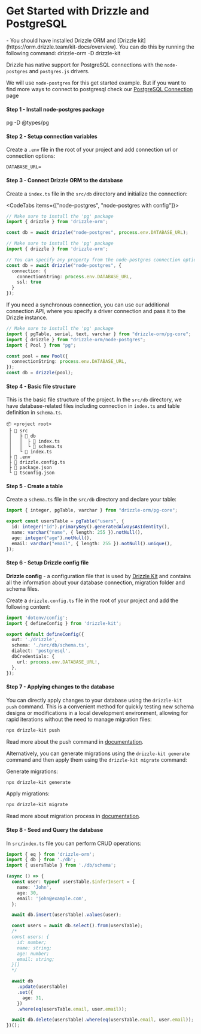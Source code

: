 
<Breadcrumbs/>

# Get Started with Drizzle and PostgreSQL

<Prerequisites>  
  - You should have installed Drizzle ORM and [Drizzle kit](https://orm.drizzle.team/kit-docs/overview). You can do this by running the following command:
  <Npm>
    drizzle-orm 
    -D drizzle-kit
  </Npm>
</Prerequisites>

Drizzle has native support for PostgreSQL connections with the `node-postgres` and `postgres.js` drivers.

We will use `node-postgres` for this get started example. But if you want to find more ways to connect to postgresql check
our [PostgreSQL Connection](/docs/get-started-postgresql) page 

#### Step 1 - Install **node-postgres** package
<Npm>
pg
-D @types/pg
</Npm>

#### Step 2 - Setup connection variables

Create a `.env` file in the root of your project and add connection url or connection options:

```plaintext copy
DATABASE_URL=
```

#### Step 3 - Connect Drizzle ORM to the database

Create a `index.ts` file in the `src/db` directory and initialize the connection:

<CodeTabs items={["node-postgres", "node-postgres with config"]}>
```typescript copy
// Make sure to install the 'pg' package 
import { drizzle } from 'drizzle-orm';

const db = await drizzle("node-postgres", process.env.DATABASE_URL);
```
```typescript copy
// Make sure to install the 'pg' package 
import { drizzle } from 'drizzle-orm';

// You can specify any property from the node-postgres connection options
const db = await drizzle("node-postgres", { 
  connection: { 
    connectionString: process.env.DATABASE_URL,
    ssl: true
  }
});
```
</CodeTabs>

If you need a synchronous connection, you can use our additional connection API, 
where you specify a driver connection and pass it to the Drizzle instance.

```typescript copy
// Make sure to install the 'pg' package 
import { pgTable, serial, text, varchar } from "drizzle-orm/pg-core";
import { drizzle } from "drizzle-orm/node-postgres";
import { Pool } from "pg";

const pool = new Pool({
  connectionString: process.env.DATABASE_URL,
});
const db = drizzle(pool);
```

#### Step 4 - Basic file structure

This is the basic file structure of the project. In the `src/db` directory, we have database-related files including connection in `index.ts` and table definition in `schema.ts`.

```plaintext
📦 <project root>
 ├ 📂 src
 │   ├ 📂 db
 │   │  ├ 📜 index.ts
 │   │  └ 📜 schema.ts
 │   └ 📜 index.ts
 ├ 📜 .env
 ├ 📜 drizzle.config.ts
 ├ 📜 package.json
 └ 📜 tsconfig.json
```

#### Step 5 - Create a table

Create a `schema.ts` file in the `src/db` directory and declare your table:

```typescript copy filename="src/db/schema.ts"
import { integer, pgTable, varchar } from "drizzle-orm/pg-core";

export const usersTable = pgTable("users", {
  id: integer("id").primaryKey().generatedAlwaysAsIdentity(),
  name: varchar("name", { length: 255 }).notNull(),
  age: integer("age").notNull(),
  email: varchar("email", { length: 255 }).notNull().unique(),
});
```

#### Step 6 - Setup Drizzle config file

**Drizzle config** - a configuration file that is used by [Drizzle Kit](https://orm.drizzle.team/kit-docs/overview) and contains all the information about your database connection, migration folder and schema files.

Create a `drizzle.config.ts` file in the root of your project and add the following content:

```typescript copy filename="drizzle.config.ts"
import 'dotenv/config';
import { defineConfig } from 'drizzle-kit';

export default defineConfig({
  out: './drizzle',
  schema: './src/db/schema.ts',
  dialect: 'postgresql',
  dbCredentials: {
    url: process.env.DATABASE_URL!,
  },
});
```

#### Step 7 - Applying changes to the database

You can directly apply changes to your database using the `drizzle-kit push` command. This is a convenient method for quickly testing new schema designs or modifications in a local development environment, allowing for rapid iterations without the need to manage migration files:

```bash copy
npx drizzle-kit push
```

Read more about the push command in [documentation](/kit-docs/overview#prototyping-with-db-push).

Alternatively, you can generate migrations using the `drizzle-kit generate` command and then apply them using the `drizzle-kit migrate` command:

Generate migrations:

```bash copy
npx drizzle-kit generate
```

Apply migrations:

```bash copy
npx drizzle-kit migrate
```

Read more about migration process in [documentation](/kit-docs/overview#schema-updates).

#### Step 8 - Seed and Query the database

In `src/index.ts` file you can perform CRUD operations:

```typescript copy filename="src/index.ts"
import { eq } from 'drizzle-orm';
import { db } from './db';
import { usersTable } from './db/schema';

(async () => {
  const user: typeof usersTable.$inferInsert = {
    name: 'John',
    age: 30,
    email: 'john@example.com',
  };

  await db.insert(usersTable).values(user);

  const users = await db.select().from(usersTable);
  /*
  const users: {
    id: number;
    name: string;
    age: number;
    email: string;
  }[]
  */

  await db
    .update(usersTable)
    .set({
      age: 31,
    })
    .where(eq(usersTable.email, user.email));

  await db.delete(usersTable).where(eq(usersTable.email, user.email));
})();